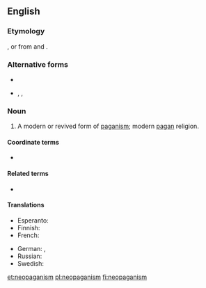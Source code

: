 {{also|Neopaganism|neo-paganism}}
==English==
{{wikipedia}}

===Etymology===
{{prefix|neo|paganism|lang=en}}, or from {{m|en|neo-pagan}} and {{m|en|-ism}}.

===Alternative forms===
* {{l|en|neo-paganism}}
* {{l|en|Neopaganism}}, {{l|en|Neo-paganism}}, {{l|en|Neo-Paganism}}

===Noun===
{{en-noun|-}}

# A modern or revived form of [[paganism]]; modern [[pagan]] religion.

====Coordinate terms====
* {{list:religions/en}}

====Related terms====
* {{l|en|neo-pagan}}

====Translations====
{{trans-top|modern or revived form of paganism}}
* Esperanto: {{t|eo|novpaganismo}}
* Finnish: {{t+|fi|uuspakanuus}}
* French: {{t+|fr|néopaganisme|m}}
{{trans-mid}}
* German: {{t+|de|Neuheidentum|n}}, {{t|de|Neopaganismus|m}}
* Russian: {{t+|ru|неоязы́чество|n|sc=Cyrl}}
* Swedish: {{t|sv|nyhedendom|c}}
{{trans-bottom}}

[[et:neopaganism]]
[[pl:neopaganism]]
[[fi:neopaganism]]